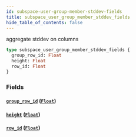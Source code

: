 ```yaml
---
id: subspace-user-group-member-stddev-fields
title: subspace_user_group_member_stddev_fields
hide_table_of_contents: false
---
```


aggregate stddev on columns

```graphql
type subspace_user_group_member_stddev_fields {
  group_row_id: Float
  height: Float
  row_id: Float
}
```

### Fields

#### [`group_row_id`](#) ([`Float`](/07-graphql/scalars/float))

#### [`height`](#) ([`Float`](/07-graphql/scalars/float))

#### [`row_id`](#) ([`Float`](/07-graphql/scalars/float))
